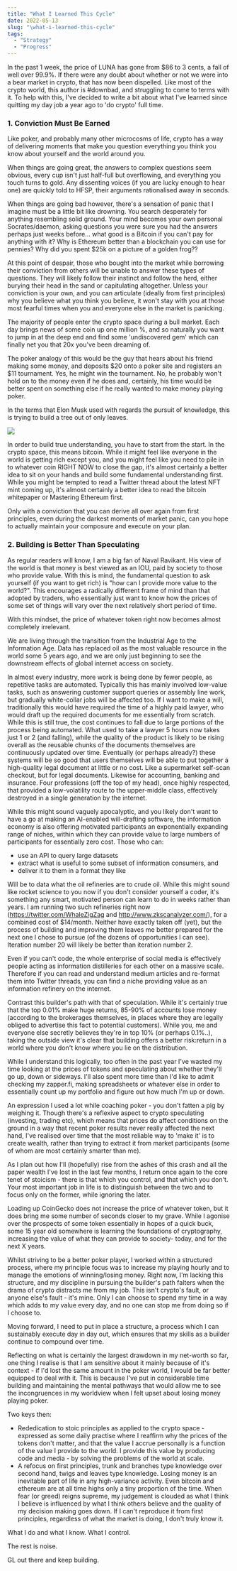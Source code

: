 ```yaml
---
title: "What I Learned This Cycle"
date: 2022-05-13
slug: "\what-i-learned-this-cycle"
tags:
  - "Strategy"
  - "Progress"
---
```


In the past 1 week, the price of LUNA has gone from $86 to 3 cents, a fall of well over 99.9%. If there were any doubt about whether or not we were into a bear market in crypto, that has now been dispelled. Like most of the crypto world, this author is #downbad, and struggling to come to terms with it. To help with this, I've decided to write a bit about what I've learned since quitting my day job a year ago to 'do crypto' full time.

###  1. Conviction Must Be Earned

Like poker, and probably many other microcosms of life, crypto has a way of delivering moments that make you question everything you think you know about yourself and the world around you.

When things are going great, the answers to complex questions seem obvious, every cup isn't just half-full but overflowing, and everything you touch turns to gold. Any dissenting voices (if you are lucky enough to hear one) are quickly told to HFSP, their arguments rationalised away in seconds.

When things are going bad however, there's a sensation of panic that I imagine must be a little bit like drowning. You search desperately for anything resembling solid ground. Your mind becomes your own personal Socrates/daemon, asking questions you were sure you had the answers perhaps just weeks before... what good is a Bitcoin if you can't pay for anything with it? Why is Ethereum better than a blockchain you can use for pennies? Why did you spent $25k on a picture of a golden frog??

At this point of despair, those who bought into the market while borrowing their conviction from others will be unable to answer these types of questions. They will likely follow their instinct and follow the herd, either burying their head in the sand or capitulating altogether. Unless your conviction is your own, and you can articulate (ideally from first principles) why you believe what you think you believe, it won't stay with you at those most fearful times when you and everyone else in the market is panicking.

The majority of people enter the crypto space during a bull market. Each day brings news of some coin up one million %, and so naturally you want to jump in at the deep end and find some 'undiscovered gem' which can finally net you that 20x you've been dreaming of.

The poker analogy of this would be the guy that hears about his friend making some money, and deposits $20 onto a poker site and registers an $11 tournament. Yes, he might win the tournament. No, he probably won't hold on to the money even if he does and, certainly, his time would be better spent on something else if he really wanted to make money playing poker.

In the terms that Elon Musk used with regards the pursuit of knowledge, this is trying to build a tree out of only leaves.

![](https://i.gyazo.com/342f855f6ccb16af14c3328ad1460063.jpg)

In order to build true understanding, you have to start from the start. In the crypto space, this means bitcoin. While it might feel like everyone in the world is getting rich except you, and you might feel like you need to pile in to whatever coin RIGHT NOW to close the gap, it's almost certainly a better idea to sit on your hands and build some fundamental understanding first. While you might be tempted to read a Twitter thread about the latest NFT mint coming up, it's almost certainly a better idea to read the bitcoin whitepaper or Mastering Ethereum first.

Only with a conviction that you can derive all over again from first principles, even during the darkest moments of market panic, can you hope to actually maintain your composure and execute on your plan.

### 2. Building is Better Than Speculating

As regular readers will know, I am a big fan of Naval Ravikant. His view of the world is that money is best viewed as an IOU, paid by society to those who provide value. With this is mind, the fundamental question to ask yourself (if you want to get rich) is "how can I provide more value to the world?". This encourages a radically different frame of mind than that adopted by traders, who essentially just want to know how the prices of some set of things will vary over the next relatively short period of time.

With this mindset, the price of whatever token right now becomes almost completely irrelevant.

We are living through the transition from the Industrial Age to the Information Age. Data has replaced oil as the most valuable resource in the world some 5 years ago, and we are only just beginning to see the downstream effects of global internet access on society.

In almost every industry, more work is being done by fewer people, as repetitive tasks are automated. Typically this has mainly involved low-value tasks, such as answering customer support queries or assembly line work, but gradually white-collar jobs will be affected too. If I want to make a will, traditionally this would have required the time of a highly paid lawyer, who would draft up the required documents for me essentially from scratch. While this is still true, the cost continues to fall due to large portions of the process being automated. What used to take a lawyer 5 hours now takes just 1 or 2 (and falling), while the quality of the product is likely to be rising overall as the reusable chunks of the documents themselves are continuously updated over time. Eventually (or perhaps already?) these systems will be so good that users themselves will be able to put together a high-quality legal document at little or no cost. Like a supermarket self-scan checkout, but for legal documents. Likewise for accounting, banking and insurance. Four professions (off the top of my head), once highly respected, that provided a low-volatility route to the upper-middle class, effectively destroyed in a single generation by the internet.

While this might sound vaguely apocalyptic, and you likely don't want to have a go at making an AI-enabled will-drafting software, the information economy is also offering motivated participants an exponentially expanding range of niches, within which they can provide value to large numbers of participants for essentially zero cost. Those who can:

- use an API to query large datasets
- extract what is useful to some subset of information consumers, and
- deliver it to them in a format they like

Will be to data what the oil refineries are to crude oil. While this might sound like rocket science to you now if you don't consider yourself a coder, it's something any smart, motivated person can learn to do in weeks rather than years. I am running two such refineries right now (https://twitter.com/WhaleZigZag and http://www.zkscanalyzer.com/), for a combined cost of $14/month. Neither have exactly taken off (yet), but the process of building and improving them leaves me better prepared for the next one I chose to pursue (of the dozens of opportunities I can see). Iteration number 20 will likely be better than iteration number 2.

Even if you can't code, the whole enterprise of social media is effectively people acting as information distilleries for each other on a massive scale. Therefore if you can read and understand medium articles and re-format them into Twitter threads, you can find a niche providing value as an information refinery on the internet.

Contrast this builder's path with that of speculation. While it's certainly true that the top 0.01% make huge returns, 85-90% of accounts lose money (according to the brokerages themselves, in places where they are legally obliged to advertise this fact to potential customers). While you, me and everyone else secretly believes they're in top 10% (or perhaps 0.1%..), taking the outside view it's clear that building offers a better risk:return in a world where you don't know where you lie on the distribution.

While I understand this logically, too often in the past year I've wasted my time looking at the prices of tokens and speculating about whether they'll go up, down or sideways. I'll also spent more time than I'd like to admit checking my zapper.fi, making spreadsheets or whatever else in order to essentially count up my portfolio and figure out how much I'm up or down.

An expression I used a lot while coaching poker - you don't fatten a pig by weighing it. Though there's a reflexive aspect to crypto speculating (investing, trading etc), which means that prices do affect conditions on the ground in a way that recent poker results never really affected the next hand, I've realised over time that the most reliable way to 'make it' is to create wealth, rather than trying to extract it from market participants (some of whom are most certainly smarter than me).

As I plan out how I'll (hopefully) rise from the ashes of this crash and all the paper wealth I've lost in the last few months, I return once again to the core tenet of stoicism - there is that which you control, and that which you don't. Your most important job in life is to distinguish between the two and to focus only on the former, while ignoring the later.

Loading up CoinGecko does not increase the price of whatever token, but it does bring me some number of seconds closer to my grave. While I agonise over the prospects of some token essentially in hopes of a quick buck, some 15 year old somewhere is learning the foundations of cryptography, increasing the value of what they can provide to society- today, and for the next X years.

Whilst striving to be a better poker player, I worked within a structured process, where my principle focus was to increase my playing hourly and to manage the emotions of winning/losing money. Right now, I'm lacking this structure, and my discipline in pursuing the builder's path falters when the drama of crypto distracts me from my job. This isn't crypto's fault, or anyone else's fault - it's mine. Only I can choose to spend my time in a way which adds to my value every day, and no one can stop me from doing so if I choose to.

Moving forward, I need to put in place a structure, a process which I can sustainably execute day in day out, which ensures that my skills as a builder continue to compound over time.

Reflecting on what is certainly the largest drawdown in my net-worth so far, one thing I realise is that I am sensitive about it mainly because of it's context - if I'd lost the same amount in the poker world, I would be far better equipped to deal with it. This is because I've put in considerable time building and maintaining the mental pathways that would allow me to see the incongruences in my worldview when I felt upset about losing money playing poker.

Two keys then:

- Rededication to stoic principles as applied to the crypto space - expressed as some daily practise where I reaffirm why the prices of the tokens don't matter, and that the value I accrue personally is a function of the value I provide to the world. I provide this value by producing code and media - by solving the problems of the world at scale.
- A refocus on first principles, trunk and branches type knowledge over second hand, twigs and leaves type knowledge. Losing money is an inevitable part of life in any high-variance activity. Even bitcoin and ethereum are at all time highs only a tiny proportion of the time. When fear (or greed) reigns supreme, my judgement is clouded as what I think I believe is influenced by what I think others believe and the quality of my decision making goes down. If I can't reproduce it from first principles, regardless of what the market is doing, I don't truly know it.

What I do and what I know. What I control.

The rest is noise.

GL out there and keep building.